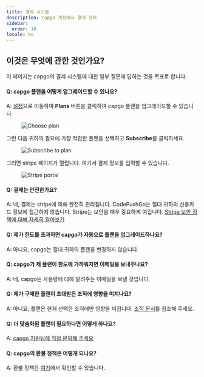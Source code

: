 ```yaml
---
title: 결제 시스템
description: capgo 계정에서 결제 관리
sidebar:
  order: 10
locale: ko
---
```


## 이것은 무엇에 관한 것인가요?

이 페이지는 capgo의 결제 시스템에 대한 일부 질문에 답하는 것을 목표로 합니다.

#### Q: capgo 플랜을 어떻게 업그레이드할 수 있나요?
A: [설정](/docs/webapp/settings/#how-to-get-to-the-settings-page)으로 이동하여 **Plans** 버튼을 클릭하여 capgo 플랜을 업그레이드할 수 있습니다.

<figure><img src="/plans-button.webp" alt="Choose plan" /><figcaption></figcaption></figure>

그런 다음 귀하의 필요에 가장 적합한 플랜을 선택하고 **Subscribe**를 클릭하세요.

<figure><img src="/plans-subscribe.webp" alt="Subscribe to plan" /><figcaption></figcaption></figure>

그러면 stripe 페이지가 열립니다. 여기서 결제 정보를 입력할 수 있습니다.

<figure><img src="/plans-stripe.webp" alt="Stripe portal" /><figcaption></figcaption></figure>

#### Q: 결제는 안전한가요?
A: 네, 결제는 stripe에 의해 완전히 관리됩니다. CodePushGo는 절대 귀하의 신용카드 정보에 접근하지 않습니다. Stripe는 보안을 매우 중요하게 여깁니다. [Stripe 보안 정책에 대해 자세히 알아보기](https://stripecom/docs/security/)

#### Q: 제가 한도를 초과하면 capgo가 자동으로 플랜을 업그레이드하나요?
A: 아니요, capgo는 절대 귀하의 플랜을 변경하지 않습니다.

#### Q: capgo가 제 플랜이 한도에 가까워지면 이메일을 보내주나요?
A: 네, capgo는 사용량에 대해 알려주는 이메일을 보낼 것입니다.

#### Q: 제가 구매한 플랜이 초대받은 조직에 영향을 미치나요?
A: 아니요, 플랜은 현재 선택한 조직에만 영향을 미칩니다.
[조직 문서](/docs/webapp/organization-system/#q-how-is-billing-done-within-orgs)를 참조해 주세요.

#### Q: 더 맞춤화된 플랜이 필요하다면 어떻게 하나요?
A: [capgo 지원팀에 직접 문의해 주세요](/docs/getting-help#support-by-chat)

#### Q: capgo의 환불 정책은 어떻게 되나요?
A: 환불 정책은 [여기](https://capgo.app/return/)에서 확인할 수 있습니다.
